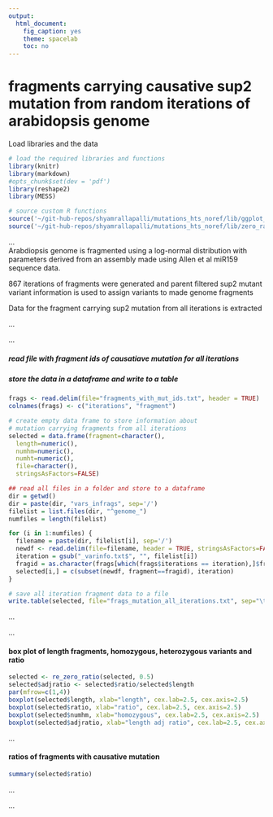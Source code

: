 ```yaml
---
output:
  html_document:
    fig_caption: yes
    theme: spacelab
    toc: no
---
```

# **fragments carrying causative sup2 mutation from random iterations of arabidopsis genome**

Load libraries and the data
```r
# load the required libraries and functions
library(knitr)
library(markdown)
#opts_chunk$set(dev = 'pdf')
library(reshape2)
library(MESS)

# source custom R functions
source('~/git-hub-repos/shyamrallapalli/mutations_hts_noref/lib/ggplot_theme.R')
source('~/git-hub-repos/shyamrallapalli/mutations_hts_noref/lib/zero_ratio_adj.R')

```

...     
Arabdiopsis genome is fragmented using a log-normal distribution with parameters derived from an assembly made using Allen et al miR159 sequence data.

867 iterations of fragments were generated and parent filtered sup2 mutant variant information is used to assign variants to made genome fragments

Data for the fragment carrying sup2 mutation from all iterations is extracted

...  		

...

##### read file with fragment ids of causatiave mutation for all iterations
##### store the data in a dataframe and write to a table

```r

frags <- read.delim(file="fragments_with_mut_ids.txt", header = TRUE)
colnames(frags) <- c("iterations", "fragment")

# create empty data frame to store information about
# mutation carrying fragments from all iterations
selected = data.frame(fragment=character(),
  length=numeric(),
  numhm=numeric(),
  numht=numeric(),
  file=character(),
  stringsAsFactors=FALSE)

## read all files in a folder and store to a dataframe
dir = getwd()
dir = paste(dir, "vars_infrags", sep='/')
filelist = list.files(dir, "^genome_")
numfiles = length(filelist)

for (i in 1:numfiles) {
  filename = paste(dir, filelist[i], sep='/')
  newdf <- read.delim(file=filename, header = TRUE, stringsAsFactors=FALSE)
  iteration = gsub("_varinfo.txt$", "", filelist[i])
  fragid = as.character(frags[which(frags$iterations == iteration),]$fragment)
  selected[i,] = c(subset(newdf, fragment==fragid), iteration)
}

# save all iteration fragment data to a file
write.table(selected, file="frags_mutation_all_iterations.txt", sep="\t", row.names = FALSE)

```

...

...


#### box plot of length fragments, homozygous, heterozygous variants and ratio

```r

selected <- re_zero_ratio(selected, 0.5)
selected$adjratio <- selected$ratio/selected$length
par(mfrow=c(1,4))
boxplot(selected$length, xlab="length", cex.lab=2.5, cex.axis=2.5)
boxplot(selected$ratio, xlab="ratio", cex.lab=2.5, cex.axis=2.5)
boxplot(selected$numhm, xlab="homozygous", cex.lab=2.5, cex.axis=2.5)
boxplot(selected$adjratio, xlab="length adj ratio", cex.lab=2.5, cex.axis=2.5)

```


...


#### ratios of fragments with causative mutation

```r

summary(selected$ratio)

```


...

...
